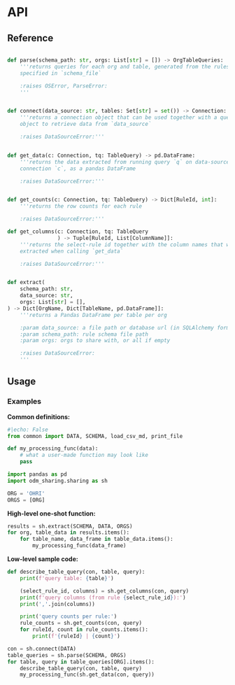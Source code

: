 # API {#sec-api}

## Reference

<!-- TODO generate this API reference from the source code automatically -->

```python

def parse(schema_path: str, orgs: List[str] = []) -> OrgTableQueries:
    '''returns queries for each org and table, generated from the rules
    specified in `schema_file`

    :raises OSError, ParseError:
    '''


def connect(data_source: str, tables: Set[str] = set()) -> Connection:
    '''returns a connection object that can be used together with a query
    object to retrieve data from `data_source`

    :raises DataSourceError:'''


def get_data(c: Connection, tq: TableQuery) -> pd.DataFrame:
    '''returns the data extracted from running query `q` on data-source
    connection `c`, as a pandas DataFrame

    :raises DataSourceError:'''


def get_counts(c: Connection, tq: TableQuery) -> Dict[RuleId, int]:
    '''returns the row counts for each rule

    :raises DataSourceError:'''

def get_columns(c: Connection, tq: TableQuery
                ) -> Tuple[RuleId, List[ColumnName]]:
    '''returns the select-rule id together with the column names that would be
    extracted when calling `get_data`

    :raises DataSourceError:'''


def extract(
    schema_path: str,
    data_source: str,
    orgs: List[str] = [],
) -> Dict[OrgName, Dict[TableName, pd.DataFrame]]:
    '''returns a Pandas DataFrame per table per org

    :param data_source: a file path or database url (in SQLAlchemy format)
    :param schema_path: rule schema file path
    :param orgs: orgs to share with, or all if empty

    :raises DataSourceError:
    '''
```

## Usage

### Examples

**Common definitions:**

```python
#|echo: False
from common import DATA, SCHEMA, load_csv_md, print_file

def my_processing_func(data):
    # what a user-made function may look like
    pass
```

```python
import pandas as pd
import odm_sharing.sharing as sh

ORG = 'OHRI'
ORGS = [ORG]
```

**High-level one-shot function:**

```python
results = sh.extract(SCHEMA, DATA, ORGS)
for org, table_data in results.items():
    for table_name, data_frame in table_data.items():
        my_processing_func(data_frame)
```

**Low-level sample code:**

```python
def describe_table_query(con, table, query):
    print(f'query table: {table}')

    (select_rule_id, columns) = sh.get_columns(con, query)
    print(f'query columns (from rule {select_rule_id}):')
    print(','.join(columns))

    print('query counts per rule:')
    rule_counts = sh.get_counts(con, query)
    for ruleId, count in rule_counts.items():
        print(f'{ruleId} | {count}')

con = sh.connect(DATA)
table_queries = sh.parse(SCHEMA, ORGS)
for table, query in table_queries[ORG].items():
    describe_table_query(con, table, query)
    my_processing_func(sh.get_data(con, query))
```
